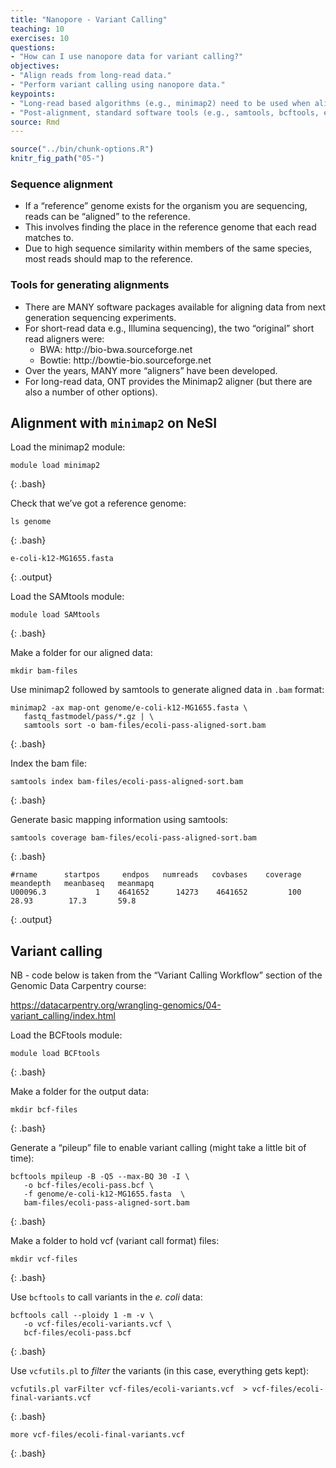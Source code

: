 ```yaml
---
title: "Nanopore - Variant Calling"
teaching: 10
exercises: 10
questions:
- "How can I use nanopore data for variant calling?"
objectives:
- "Align reads from long-read data."
- "Perform variant calling using nanopore data."
keypoints:
- "Long-read based algorithms (e.g., minimap2) need to be used when aligning long read data."
- "Post-alignment, standard software tools (e.g., samtools, bcftools, etc) can be used to perform variant calling."
source: Rmd
---
```


```r
source("../bin/chunk-options.R")
knitr_fig_path("05-")
```

### Sequence alignment

 - If a “reference” genome exists for the organism you are sequencing, reads can be “aligned” to the reference.
 - This involves finding the place in the reference genome that each read matches to.
 - Due to high sequence similarity within members of the same species, most reads should map to the reference.



### Tools for generating alignments

 - There are MANY software packages available for aligning data from next generation sequencing experiments.
 - For short-read data e.g., Illumina sequencing), the two "original" short read aligners were:
    - BWA: http://bio-bwa.sourceforge.net
    - Bowtie: http://bowtie-bio.sourceforge.net
 - Over the years, MANY more "aligners" have been developed.
 - For long-read data, ONT provides the Minimap2 aligner (but there are also a number of other options).


## Alignment with `minimap2` on NeSI

Load the minimap2 module:

~~~
module load minimap2
~~~
{: .bash}
 
Check that we've got a reference genome:

~~~
ls genome
~~~
{: .bash}

~~~
e-coli-k12-MG1655.fasta
~~~
{: .output}

Load the SAMtools module:

~~~
module load SAMtools
~~~
{: .bash}

Make a folder for our aligned data:

~~~
mkdir bam-files
~~~

Use minimap2 followed by samtools to generate aligned data in `.bam` format:

~~~
minimap2 -ax map-ont genome/e-coli-k12-MG1655.fasta \
   fastq_fastmodel/pass/*.gz | \
   samtools sort -o bam-files/ecoli-pass-aligned-sort.bam
~~~
{: .bash}

Index the bam file:

~~~
samtools index bam-files/ecoli-pass-aligned-sort.bam
~~~
{: .bash}

Generate basic mapping information using samtools:

~~~
samtools coverage bam-files/ecoli-pass-aligned-sort.bam
~~~
{: .bash}

~~~
#rname      startpos     endpos   numreads   covbases    coverage    meandepth   meanbaseq   meanmapq
U00096.3           1    4641652      14273    4641652         100        28.93        17.3       59.8
~~~
{: .output}


## Variant calling 

NB - code below is taken from the "Variant Calling Workflow" section of the Genomic Data Carpentry course: 

[https://datacarpentry.org/wrangling-genomics/04-variant_calling/index.html](https://datacarpentry.org/wrangling-genomics/04-variant_calling/index.html)

Load the BCFtools module:

~~~
module load BCFtools
~~~
{: .bash}

Make a folder for the output data:

~~~
mkdir bcf-files
~~~
{: .bash}

Generate a "pileup" file to enable variant calling (might take a little bit of time):

~~~
bcftools mpileup -B -Q5 --max-BQ 30 -I \
   -o bcf-files/ecoli-pass.bcf \
   -f genome/e-coli-k12-MG1655.fasta  \
   bam-files/ecoli-pass-aligned-sort.bam
~~~
{: .bash}

Make a folder to hold vcf (variant call format) files:

~~~
mkdir vcf-files
~~~
{: .bash}

Use `bcftools` to call variants in the *e. coli* data:

~~~
bcftools call --ploidy 1 -m -v \
   -o vcf-files/ecoli-variants.vcf \
   bcf-files/ecoli-pass.bcf 
~~~
{: .bash}

Use `vcfutils.pl` to *filter* the variants (in this case, everything gets kept):

~~~
vcfutils.pl varFilter vcf-files/ecoli-variants.vcf  > vcf-files/ecoli-final-variants.vcf
~~~
{: .bash}

~~~
more vcf-files/ecoli-final-variants.vcf
~~~
{: .bash}

